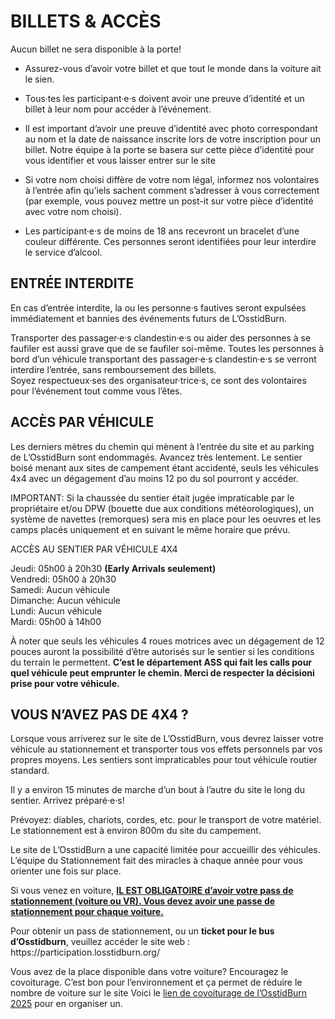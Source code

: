 # BILLETS & ACCÈS {-}

Aucun billet ne sera disponible à la porte!

* Assurez-vous d’avoir votre billet et que tout le monde dans la voiture ait le sien. 

* Tous·tes les participant·e·s doivent avoir une preuve d’identité et un billet à leur nom pour accéder à l’événement.

* Il est important d’avoir une preuve d’identité avec photo correspondant au nom et la date de naissance inscrite lors de votre inscription pour un billet. Notre équipe à la porte se basera sur cette pièce d’identité pour vous identifier et vous laisser entrer sur le site

* Si votre nom choisi diffère de votre nom légal, informez nos volontaires à l’entrée afin qu’iels sachent comment s'adresser à vous correctement (par exemple, vous pouvez mettre un post-it sur votre pièce d’identité avec votre nom choisi).

* Les participant·e·s de moins de 18 ans recevront un bracelet d’une couleur différente. Ces personnes seront identifiées pour leur interdire le service d'alcool.

<h2><span> ENTRÉE INTERDITE </span></h2> 

En cas d’entrée interdite, la ou les personne·s fautives seront expulsées immédiatement et bannies des événements futurs de L’OsstidBurn.  

Transporter des passager·e·s clandestin·e·s ou aider des personnes à se faufiler est aussi grave que de se faufiler soi-même. Toutes les personnes à bord d’un véhicule transportant des passager·e·s clandestin·e·s  se verront interdire l’entrée, sans remboursement des billets.  
Soyez respectueux·ses des organisateur·trice·s, ce sont des volontaires pour l’événement tout comme vous l’êtes.

<h2><span> ACCÈS PAR VÉHICULE </span></h2> 

Les derniers mètres du chemin qui mènent à l'entrée du site et au parking de L’OsstidBurn sont endommagés. Avancez très lentement. 
Le sentier boisé menant aux sites de campement étant accidenté, seuls les véhicules 4x4 avec un dégagement d’au moins 12 po du sol pourront y accéder. 

IMPORTANT: Si la chaussée du sentier était jugée impraticable par le propriétaire et/ou DPW (bouette due aux conditions météorologiques), un système de navettes (remorques) sera mis en place pour les oeuvres et les camps placés uniquement et en suivant le même horaire que prévu. 


ACCÈS AU SENTIER PAR VÉHICULE 4X4 

Jeudi: 05h00 à 20h30 **(Early Arrivals seulement)** \
Vendredi: 05h00 à 20h30 \
Samedi: Aucun véhicule \
Dimanche: Aucun véhicule \
Lundi: Aucun véhicule \
Mardi: 05h00 à 14h00 \

À noter que seuls les véhicules 4 roues motrices avec un dégagement de 12 pouces auront la possibilité d'être autorisés sur le sentier si les conditions du terrain le permettent. **C'est le département ASS qui fait les calls pour quel véhicule peut emprunter le chemin. Merci de respecter la décisioni prise pour votre véhicule.**

<h2><span> VOUS N’AVEZ PAS DE 4X4 ?  </span></h2> 

Lorsque vous arriverez sur le site de L’OsstidBurn, vous devrez laisser votre véhicule au stationnement et transporter tous vos effets personnels par vos propres moyens. Les sentiers sont impraticables pour tout véhicule routier standard.
 
Il y a environ 15 minutes de marche d’un bout à l’autre du site le long du sentier. Arrivez préparé·e·s!
 
Prévoyez: diables, chariots, cordes, etc. pour  le transport de votre matériel. Le stationnement est à environ 800m du site du campement. 


Le site de L'OsstidBurn a une capacité limitée pour accueillir des véhicules. L'équipe du Stationnement fait des miracles à chaque année pour vous orienter une fois sur place.

Si vous venez en voiture,  <span style="text-decoration:underline">**IL EST OBLIGATOIRE d'avoir votre pass de stationnement (voiture ou VR). Vous devez avoir une passe de stationnement pour chaque voiture.**</span>

Pour obtenir un pass de stationnement, ou un **ticket pour le bus d'Osstidburn**, veuillez accéder le site web : https://participation.losstidburn.org/

Vous avez de la place disponible dans votre voiture? Encouragez le covoiturage.
C’est bon pour l’environnement et ça permet de réduire le nombre de voiture sur le site 
Voici le [lien de covoiturage de l'OsstidBurn 2025](https://www.groupcarpool.com/t/25kbzo) pour en organiser un. 
 


